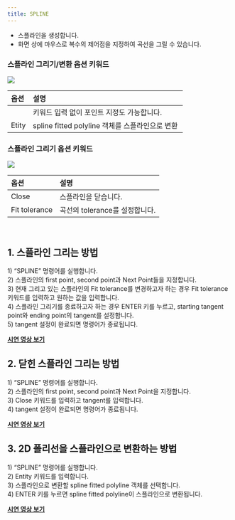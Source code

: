 ```yaml
---
title: SPLINE
---
```



[image1]: ../../../../../assets/images/geometry/spline/image1.png
[image2]: ../../../../../assets/images/geometry/spline/image2.png

* 스플라인을 생성합니다.  
* 화면 상에 마우스로 복수의 제어점을 지정하여 곡선을 그릴 수 있습니다.

### 스플라인 그리기/변환 옵션 키워드  

![][image1]

| 옵션 | 설명 |
| :----- | :-----|
| | 키워드 입력 없이 포인트 지정도 가능합니다. &nbsp;&nbsp;&nbsp;&nbsp;&nbsp;&nbsp;&nbsp;&nbsp; |
| Etity | spline fitted polyline 객체를 스플라인으로 변환 |


### 스플라인 그리기 옵션 키워드  

![][image2]

| 옵션 | 설명 |
| :----- | :-----|
| Close | 스플라인을 닫습니다.  &nbsp;&nbsp;&nbsp;&nbsp;&nbsp;&nbsp;&nbsp;&nbsp; |
| Fit tolerance | 곡선의 tolerance를 설정합니다. |

<br/>

## **1\. 스플라인 그리는 방법**

1\) “SPLINE” 명령어를 실행합니다.  
2\) 스플라인의 first point, second point과 Next Point들을 지정합니다.  
3\) 현재 그리고 있는 스플라인의 Fit tolerance를 변경하고자 하는 경우 Fit tolerance 키워드를 입력하고 원하는 값을 입력합니다.  
4\) 스플라인 그리기를 종료하고자 하는 경우 ENTER 키를 누르고, starting tangent point와 ending point의 tangent를 설정합니다.  
5\) tangent 설정이 완료되면 명령어가 종료됩니다.

[**<Icon name="youtube" class="emoji"/> 시연 영상 보기**]()

## **2\. 닫힌 스플라인 그리는 방법**

1\) “SPLINE” 명령어를 실행합니다.  
2\) 스플라인의 first point, second point과 Next Point을 지정합니다.  
3\) Close 키워드를 입력하고 tangent를 입력합니다.  
4\) tangent 설정이 완료되면 명령어가 종료됩니다.

[**<Icon name="youtube" class="emoji"/> 시연 영상 보기**]()

## **3\. 2D 폴리선을 스플라인으로 변환하는 방법**

1\) “SPLINE” 명령어를 실행합니다.  
2\) Entity 키워드를 입력합니다.  
3\) 스플라인으로 변환할 spline fitted polyline 객체를 선택합니다.  
4\) ENTER 키를 누르면 spline fitted polyline이 스플라인으로 변환됩니다.

[**<Icon name="youtube" class="emoji"/> 시연 영상 보기**]()